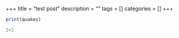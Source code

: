+++
title = "test post"
description = ""
tags = []
categories = []
+++

```r
print(quakes)
```

```python
2+2
```




